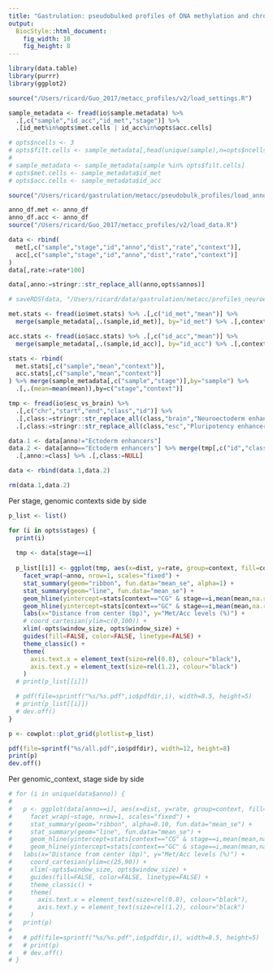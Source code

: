 ```yaml
---
title: "Gastrulation: pseudobulked profiles of DNA methylation and chromatin accessibility"
output: 
  BiocStyle::html_document: 
    fig_width: 10
    fig_height: 8
---
```


```r
library(data.table)
library(purrr)
library(ggplot2)
```

<!-- Define I/O and options -->
```r
source("/Users/ricard/Guo_2017/metacc_profiles/v2/load_settings.R")
```

<!-- Load sample metadata -->
```r
sample_metadata <- fread(io$sample.metadata) %>%
  .[,c("sample","id_acc","id_met","stage")] %>%
  .[id_met%in%opts$met.cells | id_acc%in%opts$acc.cells]
```

<!-- (ONLY FOR TESTING) Subset cells to reduce memory burden -->
```r
# opts$ncells <- 3
# opts$filt.cells <- sample_metadata[,head(unique(sample),n=opts$ncells),by="stage"] %>% .$V1
# 
# sample_metadata <- sample_metadata[sample %in% opts$filt.cells]
# opts$met.cells <- sample_metadata$id_met
# opts$acc.cells <- sample_metadata$id_acc
```

<!-- Load genomic contexts -->
```r
source("/Users/ricard/gastrulation/metacc/pseudobulk_profiles/load_annotations.R")
```

<!-- Load data -->
```r
anno_df.met <- anno_df
anno_df.acc <- anno_df
source("/Users/ricard/Guo_2017/metacc_profiles/v2/load_data.R")
```

<!-- Merge DNA methylation and chromatin acessibility data -->
```r
data <- rbind(
  met[,c("sample","stage","id","anno","dist","rate","context")],
  acc[,c("sample","stage","id","anno","dist","rate","context")]
)
data[,rate:=rate*100]
```

<!-- Rename genomic contexts -->
```r
data[,anno:=stringr::str_replace_all(anno,opts$annos)]
```

```r
# saveRDS(data, "/Users/ricard/data/gastrulation/metacc/profiles_neuroectoderm_enhancers/data.rds")
```

<!-- Load genome-wide global methylation and accessibility rates -->
```r
met.stats <- fread(io$met.stats) %>% .[,c("id_met","mean")] %>%
  merge(sample_metadata[,.(sample,id_met)], by="id_met") %>% .[,context:="CG"]

acc.stats <- fread(io$acc.stats) %>% .[,c("id_acc","mean")] %>%
  merge(sample_metadata[,.(sample,id_acc)], by="id_acc") %>% .[,context:="GC"]

stats <- rbind(
  met.stats[,c("sample","mean","context")],
  acc.stats[,c("sample","mean","context")]
) %>% merge(sample_metadata[,c("sample","stage")],by="sample") %>%
  .[,.(mean=mean(mean)),by=c("stage","context")]
```

<!-- Split ectoderm enhancers into Midbrain or Pluripotency -->
```r
tmp <- fread(io$esc_vs_brain) %>% 
  .[,c("chr","start","end","class","id")] %>%
  .[,class:=stringr::str_replace_all(class,"brain","Neuroectoderm enhancers")] %>%
  .[,class:=stringr::str_replace_all(class,"esc","Pluripotency enhancers")]

data.1 <- data[anno!="Ectoderm enhancers"]
data.2 <- data[anno=="Ectoderm enhancers"] %>% merge(tmp[,c("id","class")], by="id") %>% 
  .[,anno:=class] %>% .[,class:=NULL]

data <- rbind(data.1,data.2)

rm(data.1,data.2)
```


<!-- Plot joint methylation and accessibility profiles -->

Per stage, genomic contexts side by side
```r
p_list <- list()

for (i in opts$stages) {
  print(i)
  
  tmp <- data[stage==i]
  
  p_list[[i]] <- ggplot(tmp, aes(x=dist, y=rate, group=context, fill=context, color=context)) +
    facet_wrap(~anno, nrow=1, scales="fixed") +
    stat_summary(geom="ribbon", fun.data="mean_se", alpha=1) +
    stat_summary(geom="line", fun.data="mean_se") +
    geom_hline(yintercept=stats[context=="CG" & stage==i,mean(mean,na.rm=T)], color="#F37A71", linetype="dashed", alpha=0.75, size=0.75) +
    geom_hline(yintercept=stats[context=="GC" & stage==i,mean(mean,na.rm=T)], color="#00BFC4", linetype="dashed", alpha=0.75, size=0.75) +
    labs(x="Distance from center (bp)", y="Met/Acc levels (%)") +
    # coord_cartesian(ylim=c(0,100)) +
    xlim(-opts$window_size, opts$window_size) +
    guides(fill=FALSE, color=FALSE, linetype=FALSE) +
    theme_classic() +
    theme(
      axis.text.x = element_text(size=rel(0.8), colour="black"),
      axis.text.y = element_text(size=rel(1.2), colour="black")
    )
  # print(p_list[[i]])

  # pdf(file=sprintf("%s/%s.pdf",io$pdfdir,i), width=8.5, height=5)
  # print(p_list[[i]])
  # dev.off()
}
```

```r
p <- cowplot::plot_grid(plotlist=p_list)

pdf(file=sprintf("%s/all.pdf",io$pdfdir), width=12, height=8)
print(p)
dev.off()
```

Per genomic_context, stage side by side
```r
# for (i in unique(data$anno)) {
# 
#   p <- ggplot(data[anno==i], aes(x=dist, y=rate, group=context, fill=context, color=context)) +
#     facet_wrap(~stage, nrow=1, scales="fixed") +
#     stat_summary(geom="ribbon", alpha=0.10, fun.data="mean_se") +
#     stat_summary(geom="line", fun.data="mean_se") +
#     geom_hline(yintercept=stats[context=="CG" & stage==i,mean(mean,na.rm=T)], color="#F37A71", linetype="dashed", alpha=0.75, size=0.75) +
#     geom_hline(yintercept=stats[context=="GC" & stage==i,mean(mean,na.rm=T)], color="#00BFC4", linetype="dashed", alpha=0.75, size=0.75) +
#   labs(x="Distance from center (bp)", y="Met/Acc levels (%)") +
#     coord_cartesian(ylim=c(25,90)) +
#     xlim(-opts$window_size, opts$window_size) +
#     guides(fill=FALSE, color=FALSE, linetype=FALSE) +
#     theme_classic() +
#     theme(
#       axis.text.x = element_text(size=rel(0.8), colour="black"),
#       axis.text.y = element_text(size=rel(1.2), colour="black")
#     )
#   print(p)
# 
#   # pdf(file=sprintf("%s/%s.pdf",io$pdfdir,i), width=8.5, height=5)
#   # print(p)
#   # dev.off()
# }
```

